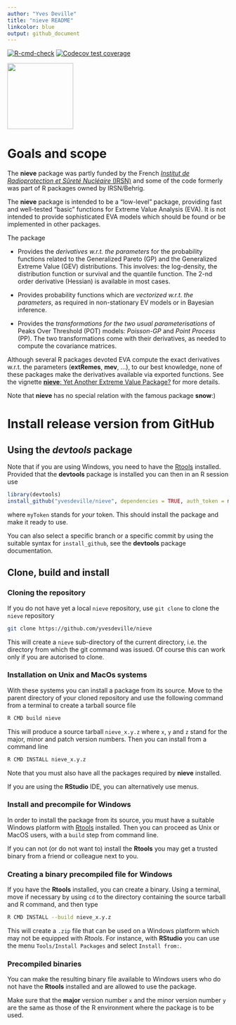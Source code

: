 ```yaml
---
author: "Yves Deville"
title: "nieve README"
linkcolor: blue
output: github_document
---
```


<!-- badges: start -->
[![R-cmd-check](https://github.com/yvesdeville/nieve/actions/workflows/check.yml/badge.svg)](https://github.com/yvesdeville/nieve/actions/workflows/check.yml)
  [![Codecov test coverage](https://codecov.io/gh/yvesdeville/nieve/branch/main/graph/badge.svg)](https://app.codecov.io/gh/yvesdeville/nieve?branch=main)
<!-- badges: end -->


<img src="inst/images/nieve.png" height = "150" align="center"/>


# Goals and scope

The **nieve** package was partly funded by the French [*Institut de
Radioprotection et Sûreté Nucléaire* (IRSN)](https://www.irsn.fr/) and
some of the code formerly was part of R packages owned by IRSN/Behrig.

The **nieve** package is intended to be a "low-level" package,
providing fast and well-tested "basic" functions for Extreme Value
Analysis (EVA). It is not intended to provide sophisticated EVA models
which should be found or be implemented in other packages.

The package

 - Provides the *derivatives w.r.t. the parameters* for the probability
   functions related to the Generalized Pareto (GP) and the
   Generalized Extreme Value (GEV) distributions. This involves: the
   log-density, the distribution function or survival and the quantile
   function. The 2-nd order derivative (Hessian) is available in most
   cases.
 
 - Provides probability functions which are *vectorized w.r.t. the
   parameters*, as required in non-stationary EV models or in Bayesian
   inference.

 - Provides the *transformations for the two usual parameterisations*
   of Peaks Over Threshold (POT) models: *Poisson-GP* and *Point
   Process* (PP). The two transformations come with their derivatives,
   as needed to compute the covariance matrices.

Although several R packages devoted EVA compute the exact derivatives
w.r.t. the parameters (**extRemes**, **mev**, ...), to our best
knowledge, none of these packages make the derivatives available via
exported functions. See the vignette [**nieve**: Yet Another Extreme Value Package?](https://github.com/yvesdeville/nieve/blob/main/vignettes/nieve.pdf)
for more details.

Note that **nieve** has no special relation with the famous package **snow**:)

# Install release version from GitHub

## Using the *devtools* package

Note that if you are using Windows, you need to have the
[Rtools](https://cran.r-project.org/bin/windows/Rtools)
installed. Provided that the **devtools** package is installed you can
then in an R session use

```r
library(devtools)
install_github("yvesdeville/nieve", dependencies = TRUE, auth_token = myToken)
```

where `myToken` stands for *your* token. This should install the
package and make it ready to use.

You can also select a specific branch or a specific commit by using
the suitable syntax for `install_github`, see the **devtools** package
documentation.

## Clone, build and install

### Cloning the repository

If you do not have yet a local `nieve` repository, use `git clone` to
clone the `nieve` repository

``` bash
git clone https://github.com/yvesdeville/nieve
```

This will create a `nieve` sub-directory of the current directory,
i.e. the directory from which the git command was issued. Of course
this can work only if you are autorised to clone.

### Installation on Unix and MacOs systems

With these systems you can install a package from its source. Move to
the parent directory of your cloned repository and use the following
command from a terminal to create a tarball source file

``` bash
R CMD build nieve
```

This will produce a source tarball `nieve_x.y.z` where `x`, `y` and
`z` stand for the major, minor and patch version numbers. Then you can
install from a command line

``` bash
R CMD INSTALL nieve_x.y.z
```

Note that you must also have all the packages required by **nieve**
installed.

If you are using the **RStudio** IDE, you can alternatively use menus.

### Install and precompile for Windows

In order to install the package from its source, you must have a
suitable Windows platform with
[Rtools](https://cran.r-project.org/bin/windows/Rtools/)
installed. Then you can proceed as Unix or MacOS users, with a `build`
step from command line.

If you can not (or do not want to) install the **Rtools** you may get
a trusted binary from a friend or colleague next to you.

### Creating a binary precompiled file for Windows

If you have the **Rtools** installed, you can create a binary. Using a
terminal, move if necessary by using `cd` to the directory containing
the source tarball and R command, and then type

``` bash
R CMD INSTALL --build nieve_x.y.z
```

This will create a `.zip` file that can be used on a Windows platform
which may not be equipped with *Rtools*. For instance, with
**RStudio** you can use the menu `Tools/Install Packages` and select
`Install from:`. 

### Precompiled binaries

You can make the resulting binary file available to Windows users who
do not have the **Rtools** installed and are allowed to use the
package. 

Make sure that the **major** version number `x` and the minor version
number `y` are the same as those of the R environment where the
package is to be used.
